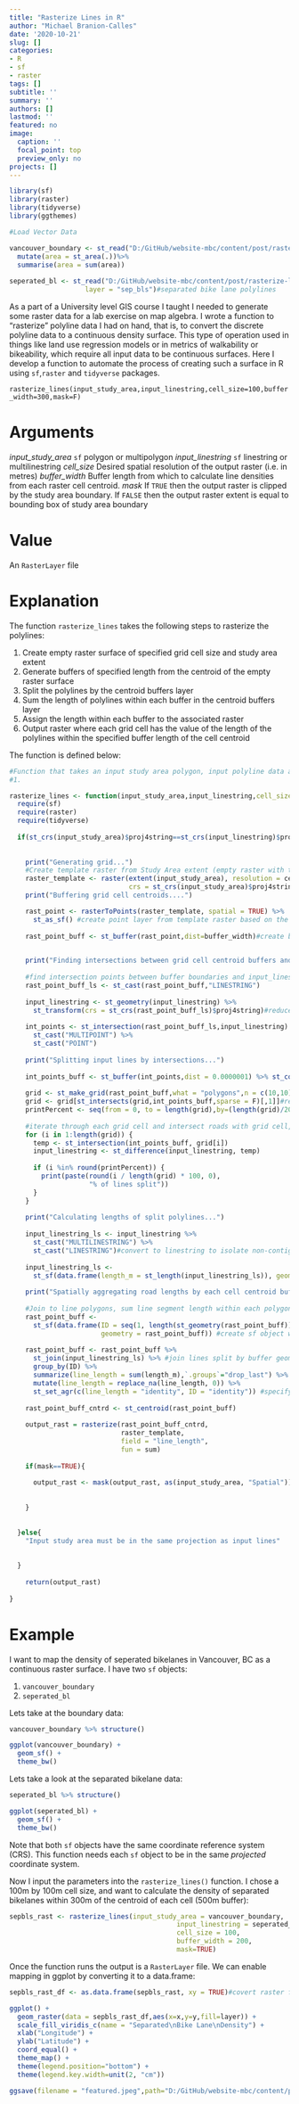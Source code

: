 ```yaml
---
title: "Rasterize Lines in R"
author: "Michael Branion-Calles"
date: '2020-10-21'
slug: []
categories:
- R
- sf
- raster
tags: []
subtitle: ''
summary: ''
authors: []
lastmod: ''
featured: no
image:
  caption: ''
  focal_point: top
  preview_only: no
projects: []
---
```


```r
library(sf)
library(raster)
library(tidyverse)
library(ggthemes)

#Load Vector Data

vancouver_boundary <- st_read("D:/GitHub/website-mbc/content/post/rasterize-lines-in-r",layer = "VanCT") %>% # census tract polygon
  mutate(area = st_area(.))%>%
  summarise(area = sum(area))  
  
seperated_bl <- st_read("D:/GitHub/website-mbc/content/post/rasterize-lines-in-r",
                   layer = "sep_bls")#separated bike lane polylines

```

As a part of a University level GIS course I taught I needed to generate some raster data for a lab exercise on map algebra. I wrote a function to "rasterize" polyline data I had on hand, that is, to convert the discrete polyline data to a continuous density surface. This type of operation used in things like land use regression models or in metrics of walkability or bikeability, which require all input data to be continuous surfaces. Here I develop a function to automate the process of creating such a surface in R using `sf`,`raster` and `tidyverse` packages. 

`rasterize_lines(input_study_area,input_linestring,cell_size=100,buffer_width=300,mask=F)`

# Arguments

  *input_study_area* `sf` polygon or multipolygon
  *input_linestring* `sf` linestring or multilinestring
  *cell_size* Desired spatial resolution of the output raster (i.e. in metres)
  *buffer_width* Buffer length from which to calculate line densities from each raster cell centroid. 
  *mask* If `TRUE` then the output raster is clipped by the study area boundary. If `FALSE` then the output raster extent is equal to bounding box of study area boundary

# Value 

An `RasterLayer` file  

# Explanation

The function `rasterize_lines` takes the following steps to rasterize the polylines: 

1. Create empty raster surface of specified grid cell size and study area extent
2. Generate buffers of specified length from the centroid of the empty raster surface
3. Split the polylines by the centroid buffers layer
4. Sum the length of polylines within each buffer in the centroid buffers layer
5. Assign the length within each buffer to the associated raster
6. Output raster where each grid cell has the value of the length of the polylines within the specified buffer length of the cell centroid

The function is defined below:

```r
#Function that takes an input study area polygon, input polyline data and creates a "rasterized" version of the data
#1. 

rasterize_lines <- function(input_study_area,input_linestring,cell_size=100,buffer_width=300,mask=F){
  require(sf)
  require(raster)
  require(tidyverse)
  
  if(st_crs(input_study_area)$proj4string==st_crs(input_linestring)$proj4string){ #check that both study area and polyline files are in the same coordinate system and projection
    
    
    print("Generating grid...")
    #Create template raster from Study Area extent (empty raster with the extent of the study area, and cell size as indicated)
    raster_template <- raster(extent(input_study_area), resolution = cell_size,
                              crs = st_crs(input_study_area)$proj4string)
    print("Buffering grid cell centroids....")

    rast_point <- rasterToPoints(raster_template, spatial = TRUE) %>% 
      st_as_sf() #create point layer from template raster based on the centroid 
    
    rast_point_buff <- st_buffer(rast_point,dist=buffer_width)#create buffers from raster cell centroids of specified width

    
    print("Finding intersections between grid cell centroid buffers and input lines...")
    
    #find intersection points between buffer boundaries and input_linestring (e.g. isolate buffers that actually intersect with polyline data)
    rast_point_buff_ls <- st_cast(rast_point_buff,"LINESTRING")
    
    input_linestring <- st_geometry(input_linestring) %>%
      st_transform(crs = st_crs(rast_point_buff_ls)$proj4string)#reduce size of dataset and ensure proj4strings are the same
    
    int_points <- st_intersection(rast_point_buff_ls,input_linestring) %>% #find intersection of road lines and centroid buffers
      st_cast("MULTIPOINT") %>%
      st_cast("POINT")
    
    print("Splitting input lines by intersections...")
    
    int_points_buff <- st_buffer(int_points,dist = 0.0000001) %>% st_combine() #buffer points to very small distance
    
    grid <- st_make_grid(rast_point_buff,what = "polygons",n = c(10,10))#split bounding box of polygon into grid
    grid <- grid[st_intersects(grid,int_points_buff,sparse = F)[,1]]#remove grid cells that do not intersect with the roads
    printPercent <- seq(from = 0, to = length(grid),by=(length(grid)/20))
    
    #iterate through each grid cell and intersect roads with grid cell, split the line geometry within that cell by the intersection buffers
    for (i in 1:length(grid)) {
      temp <- st_intersection(int_points_buff, grid[i])
      input_linestring <- st_difference(input_linestring, temp)
      
      if (i %in% round(printPercent)) {
        print(paste(round(i / length(grid) * 100, 0),
                    "% of lines split"))
      }
    }
    
    print("Calculating lengths of split polylines...")
    
    input_linestring_ls <- input_linestring %>%
      st_cast("MULTILINESTRING") %>%
      st_cast("LINESTRING")#convert to linestring to isolate non-contiguous lines
    
    input_linestring_ls <-
      st_sf(data.frame(length_m = st_length(input_linestring_ls)), geometry = input_linestring_ls) #calculate each line segment length
    
    print("Spatially aggregating road lengths by each cell centroid buffer")
    
    #Join to line polygons, sum line segment length within each polygon
    rast_point_buff <-
      st_sf(data.frame(ID = seq(1, length(st_geometry(rast_point_buff))),
                       geometry = rast_point_buff)) #create sf object with the geometry of the point buffer
    
    rast_point_buff <- rast_point_buff %>%
      st_join(input_linestring_ls) %>% #join lines split by buffer geometry and associated lengths to the buffer it falls within (e.g. points buffer is the target layer, input lines are join layer)
      group_by(ID) %>%
      summarize(line_length = sum(length_m),`.groups`="drop_last") %>%
      mutate(line_length = replace_na(line_length, 0)) %>% 
      st_set_agr(c(line_length = "identity", ID = "identity")) #specify attribute-geometry relationship to avoid warning since we already know line_length represents the value over the entire geometry
    
    rast_point_buff_cntrd <- st_centroid(rast_point_buff)
    
    output_rast = rasterize(rast_point_buff_cntrd,
                            raster_template,
                            field = "line_length",
                            fun = sum)
    
    if(mask==TRUE){
      
      output_rast <- mask(output_rast, as(input_study_area, "Spatial"))
      
      
    }
    
    
  }else{
    "Input study area must be in the same projection as input lines"
    
    
  }
  
    return(output_rast)
  
}

```


# Example

I want to map the density of seperated bikelanes in Vancouver, BC as a continuous raster surface. I have two `sf` objects: 

  1. `vancouver_boundary`
  2. `seperated_bl`


Lets take at the boundary data:

```r

vancouver_boundary %>% structure()

ggplot(vancouver_boundary) +
  geom_sf() + 
  theme_bw()
```

Lets take a look at the separated bikelane data:

```r

seperated_bl %>% structure()

ggplot(seperated_bl) +
  geom_sf() + 
  theme_bw()

```

Note that both `sf` objects have the same coordinate reference system (CRS). This function needs each `sf` object to be in the same _projected_ coordinate system.  

Now I input the parameters into the `rasterize_lines()` function. I chose a 100m by 100m cell size, and want to calculate the density of separated bikelanes within 300m of the centroid of each cell (500m buffer):


```r

sepbls_rast <- rasterize_lines(input_study_area = vancouver_boundary,
                                          input_linestring = seperated_bl,
                                          cell_size = 100,
                                          buffer_width = 200,
                                          mask=TRUE)


```


Once the function runs the output is a `RasterLayer` file. We can enable mapping in ggplot by converting it to a data.frame:  


```r
sepbls_rast_df <- as.data.frame(sepbls_rast, xy = TRUE)#covert raster file to dataframe to enable mapping in ggplot
```

```r
ggplot() +
  geom_raster(data = sepbls_rast_df,aes(x=x,y=y,fill=layer)) + 
  scale_fill_viridis_c(name = "Separated\nBike Lane\nDensity") +
  xlab("Longitude") + 
  ylab("Latitude") +
  coord_equal() + 
  theme_map() +
  theme(legend.position="bottom") +
  theme(legend.key.width=unit(2, "cm"))
```

```r
ggsave(filename = "featured.jpeg",path="D:/GitHub/website-mbc/content/post/rasterize-lines-in-r",units = "in",height = 5,width = 5,dpi = 250,device = "jpeg")
```
